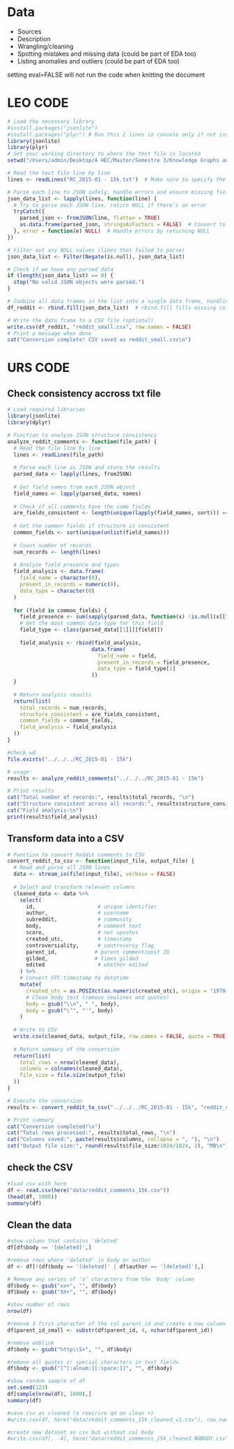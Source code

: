 # Data

-   Sources
-   Description
-   Wrangling/cleaning
-   Spotting mistakes and missing data (could be part of EDA too)
-   Listing anomalies and outliers (could be part of EDA too)

setting eval=FALSE will not run the code when knitting the document

# LEO CODE
```r
# Load the necessary library
#install.packages("jsonlite") 
#install.packages("plyr") # Run this 2 lines in console only if not installed
library(jsonlite)
library(plyr)
# Set your working directory to where the text file is located
setwd("/Users/admin/Desktop/A HEC/Master/Semestre 3/Knowledge Graphs and Generative AI /Reddit")

# Read the text file line by line
lines <- readLines("RC_2015-01 - 15k.txt")  # Make sure to specify the correct filename

# Parse each line to JSON safely, handle errors and ensure missing fields are handled
json_data_list <- lapply(lines, function(line) {
  # Try to parse each JSON line, return NULL if there's an error
  tryCatch({
    parsed_json <- fromJSON(line, flatten = TRUE)
    as.data.frame(parsed_json, stringsAsFactors = FALSE)  # Convert to data frame
  }, error = function(e) NULL)  # Handle errors by returning NULL
})

# Filter out any NULL values (lines that failed to parse)
json_data_list <- Filter(Negate(is.null), json_data_list)

# Check if we have any parsed data
if (length(json_data_list) == 0) {
  stop("No valid JSON objects were parsed.")
}

# Combine all data frames in the list into a single data frame, handling different columns
df_reddit <- rbind.fill(json_data_list)  # rbind.fill fills missing columns with NA

# Write the data frame to a CSV file (optional)
write.csv(df_reddit, "reddit_small.csv", row.names = FALSE)
# Print a message when done
cat("Conversion complete! CSV saved as reddit_small.csv\n")
```

# URS CODE
## Check consistency accross txt file

```r
# Load required libraries
library(jsonlite)
library(dplyr)

# Function to analyze JSON structure consistency
analyze_reddit_comments <- function(file_path) {
  # Read the file line by line
  lines <- readLines(file_path)
  
  # Parse each line as JSON and store the results
  parsed_data <- lapply(lines, fromJSON)
  
  # Get field names from each JSON object
  field_names <- lapply(parsed_data, names)
  
  # Check if all comments have the same fields
  are_fields_consistent <- length(unique(lapply(field_names, sort))) == 1
  
  # Get the common fields if structure is consistent
  common_fields <- sort(unique(unlist(field_names)))
  
  # Count number of records
  num_records <- length(lines)
  
  # Analyze field presence and types
  field_analysis <- data.frame(
    field_name = character(0),
    present_in_records = numeric(0),
    data_type = character(0)
  )
  
  for (field in common_fields) {
    field_presence <- sum(sapply(parsed_data, function(x) !is.null(x[[field]])))
    # Get the most common data type for this field
    field_type <- class(parsed_data[[1]][[field]])
    
    field_analysis <- rbind(field_analysis, 
                           data.frame(
                             field_name = field,
                             present_in_records = field_presence,
                             data_type = field_type[1]
                           ))
  }
  
  # Return analysis results
  return(list(
    total_records = num_records,
    structure_consistent = are_fields_consistent,
    common_fields = common_fields,
    field_analysis = field_analysis
  ))
}

#check wd
file.exists("../../../RC_2015-01 - 15k")

# usage:
results <- analyze_reddit_comments("../../../RC_2015-01 - 15k")

# Print results
cat("Total number of records:", results$total_records, "\n")
cat("Structure consistent across all records:", results$structure_consistent, "\n\n")
cat("Field analysis:\n")
print(results$field_analysis)
```

## Transform data into a CSV

```r
# Function to convert Reddit comments to CSV
convert_reddit_to_csv <- function(input_file, output_file) {
  # Read and parse all JSON lines
  data <- stream_in(file(input_file), verbose = FALSE)
  
  # Select and transform relevant columns
  cleaned_data <- data %>%
    select(
      id,                    # unique identifier
      author,                # username
      subreddit,             # community
      body,                  # comment text
      score,                 # net upvotes
      created_utc,           # timestamp
      controversiality,      # controversy flag
      parent_id,            # parent comment/post ID
      gilded,               # times gilded
      edited                 # whether edited
    ) %>%
    # Convert UTC timestamp to datetime
    mutate(
      created_utc = as.POSIXct(as.numeric(created_utc), origin = "1970-01-01", tz = "UTC"),
      # Clean body text (remove newlines and quotes)
      body = gsub("\\n", " ", body),
      body = gsub("\"", "'", body)
    )
  
  # Write to CSV
  write.csv(cleaned_data, output_file, row.names = FALSE, quote = TRUE)
  
  # Return summary of the conversion
  return(list(
    total_rows = nrow(cleaned_data),
    columns = colnames(cleaned_data),
    file_size = file.size(output_file)
  ))
}

# Execute the conversion
results <- convert_reddit_to_csv("../../../RC_2015-01 - 15k", "reddit_comments_15k.csv")

# Print summary
cat("Conversion completed!\n")
cat("Total rows processed:", results$total_rows, "\n")
cat("Columns saved:", paste(results$columns, collapse = ", "), "\n")
cat("Output file size:", round(results$file_size/1024/1024, 2), "MB\n")
```

## check the CSV

```r
#load csv with here
df <- read.csv(here("data/reddit_comments_15k.csv"))
(head(df, 1000))
summary(df)
```

## Clean the data

```r
#show column that contains 'deleted'
df[df$body == '[deleted]',]

#remove rows where 'deleted' in body or author
df <- df[!(df$body == '[deleted]' | df$author == '[deleted]'),]

# Remove any series of 'x' characters from the 'body' column
df$body <- gsub("xx+", "", df$body)
df$body <- gsub("XX+", "", df$body)

#show number of rows
nrow(df)

#remove 3 first character of the col parent_id and create a new column
df$parent_id_small <- substr(df$parent_id, 4, nchar(df$parent_id))

#remove weblink
df$body <- gsub("http\\S+", "", df$body)

#remove all quotes or special characters in text fields.
df$body <- gsub("[^[:alnum:][:space:]]", "", df$body)

#show random sample of df
set.seed(123)
df[sample(nrow(df), 1000),]
summary(df)

#save csv as cleaned (a reecrire qd on clean +)
#write.csv(df, here("data/reddit_comments_15k_cleaned_v1.csv"), row.names = TRUE)

#create new dataset as csv but without col body
#write.csv(df[, -4], here("data/reddit_comments_15k_cleaned_NOBODY.csv"), row.names = TRUE)
```


